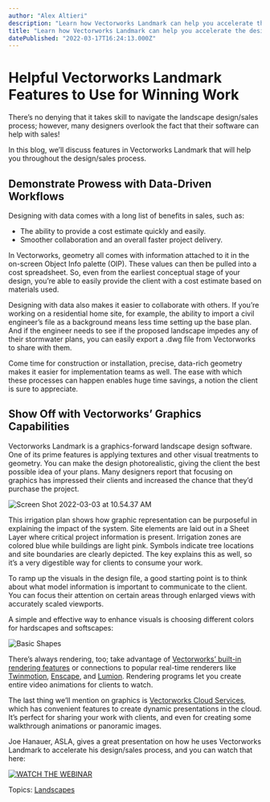 ```yaml
---
author: "Alex Altieri"
description: "Learn how Vectorworks Landmark can help you accelerate the design/sales process with each client."
title: "Learn how Vectorworks Landmark can help you accelerate the design/sales process with each client." 
datePublished: "2022-03-17T16:24:13.000Z"
---
```

# Helpful Vectorworks Landmark Features to Use for Winning Work

There’s no denying that it takes skill to navigate the landscape design/sales process; however, many designers overlook the fact that their software can help with sales!

In this blog, we’ll discuss features in Vectorworks Landmark that will help you throughout the design/sales process.

## Demonstrate Prowess with Data-Driven Workflows

Designing with data comes with a long list of benefits in sales, such as:

* The ability to provide a cost estimate quickly and easily.
* Smoother collaboration and an overall faster project delivery.

In Vectorworks, geometry all comes with information attached to it in the on-screen Object Info palette (OIP). These values can then be pulled into a cost spreadsheet. So, even from the earliest conceptual stage of your design, you’re able to easily provide the client with a cost estimate based on materials used.

Designing with data also makes it easier to collaborate with others. If you’re working on a residential home site, for example, the ability to import a civil engineer’s file as a background means less time setting up the base plan. And if the engineer needs to see if the proposed landscape impedes any of their stormwater plans, you can easily export a .dwg file from Vectorworks to share with them.

Come time for construction or installation, precise, data-rich geometry makes it easier for implementation teams as well. The ease with which these processes can happen enables huge time savings, a notion the client is sure to appreciate.

## Show Off with Vectorworks’ Graphics Capabilities

Vectorworks Landmark is a graphics-forward landscape design software. One of its prime features is applying textures and other visual treatments to geometry. You can make the design photorealistic, giving the client the best possible idea of your plans. Many designers report that focusing on graphics has impressed their clients and increased the chance that they’d purchase the project.

![Screen Shot 2022-03-03 at 10.54.37 AM](https://blog.vectorworks.net/hs-fs/hubfs/Blog%20Images/2022%20PVW%20Images/03_Selling%20Projects/Screen%20Shot%202022-03-03%20at%2010.54.37%20AM.png?width=1000&name=Screen%20Shot%202022-03-03%20at%2010.54.37%20AM.png)

This irrigation plan shows how graphic representation can be purposeful in explaining the impact of the system. Site elements are laid out in a Sheet Layer where critical project information is present. Irrigation zones are colored blue while buildings are light pink. Symbols indicate tree locations and site boundaries are clearly depicted. The key explains this as well, so it’s a very digestible way for clients to consume your work.

To ramp up the visuals in the design file, a good starting point is to think about what model information is important to communicate to the client. You can focus their attention on certain areas through enlarged views with accurately scaled viewports.

A simple and effective way to enhance visuals is choosing different colors for hardscapes and softscapes:

![Basic Shapes](https://blog.vectorworks.net/hs-fs/hubfs/Blog%20Images/2022%20PVW%20Images/03_Selling%20Projects/Basic%20Shapes.png?width=1440&name=Basic%20Shapes.png)

There’s always rendering, too; take advantage of [Vectorworks’ built-in rendering features](../../../net/vectorworks/blog/renderworks-renderings-powered-by-maxon.html) or connections to popular real-time renderers like [Twinmotion](../../../net/vectorworks/blog/your-guide-to-rendering-with-twinmotion.html), [Enscape](../../../net/vectorworks/blog/your-guide-to-real-time-rendering-with-enscape.html), and [Lumion](https://www.googleadservices.com/pagead/aclk?sa=L&ai=DChcSEwiPkafFt5b2AhXB97MKHTjdBSAYABAAGgJxbg&ohost=www.google.com&cid=CAESWuD2FcIvhqAS49j15DNDkH4zoEY9V3kAcWtqKzpi8HRd9RkvyTlrcA%5FKkBA5EeB38OElQKqOtDjzhY-QPw-uUKjYrbuQo8xFDQQo%5FQoXA1Yh5zgr8HeXtS3Nfw&sig=AOD64%5F1ghuMkj5LJIJ3250m290KL2dw24w&q&adurl&ved=2ahUKEwigpZvFt5b2AhUHoHIEHeBuBOYQ0Qx6BAgCEAE). Rendering programs let you create entire video animations for clients to watch.

The last thing we’ll mention on graphics is [Vectorworks Cloud Services](https://www.vectorworks.net/cloud-services), which has convenient features to create dynamic presentations in the cloud. It’s perfect for sharing your work with clients, and even for creating some walkthrough animations or panoramic images.

Joe Hanauer, ASLA, gives a great presentation on how he uses Vectorworks Landmark to accelerate his design/sales process, and you can watch that here:

[![WATCH THE WEBINAR](https://no-cache.hubspot.com/cta/default/3018241/ad9cca5e-0fb1-4aca-be81-4e2a5f215995.png)](https://cta-redirect.hubspot.com/cta/redirect/3018241/ad9cca5e-0fb1-4aca-be81-4e2a5f215995) 

 Topics: [Landscapes](https://blog.vectorworks.net/topic/landscapes) 

 